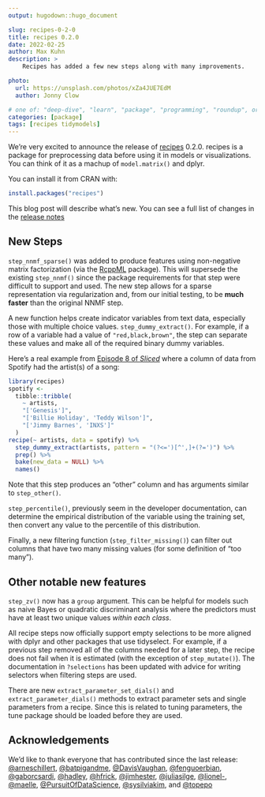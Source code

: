 ```yaml
---
output: hugodown::hugo_document

slug: recipes-0-2-0
title: recipes 0.2.0
date: 2022-02-25
author: Max Kuhn
description: >
    Recipes has added a few new steps along with many improvements.

photo:
  url: https://unsplash.com/photos/xZa4JUE7EdM
  author: Jonny Clow

# one of: "deep-dive", "learn", "package", "programming", "roundup", or "other"
categories: [package] 
tags: [recipes tidymodels]
---
```


<!--
TODO:
* [ ] Look over / edit the post's title in the yaml
* [ ] Edit (or delete) the description; note this appears in the Twitter card
* [ ] Pick category and tags (see existing with `hugodown::tidy_show_meta()`)
* [ ] Find photo & update yaml metadata
* [ ] Create `thumbnail-sq.jpg`; height and width should be equal
* [ ] Create `thumbnail-wd.jpg`; width should be >5x height
* [ ] `hugodown::use_tidy_thumbnails()`
* [ ] Add intro sentence, e.g. the standard tagline for the package
* [ ] `usethis::use_tidy_thanks()`
-->

We're very excited to announce the release of [recipes](https://recipes.tidymodels.org/) 0.2.0. recipes is a package for preprocessing data before using it in models or visualizations. You can think of it as a machup of `model.matrix()` and dplyr. 

You can install it from CRAN with:

```r
install.packages("recipes")
```

This blog post will describe what's new. You can see a full list of changes in the [release notes](https://github.com/tidymodels/recipes/blob/main/NEWS.md)

## New Steps

`step_nnmf_sparse()` was added to produce features using non-negative matrix factorization (via the [RcppML](https://github.com/zdebruine/RcppML) package). This will supersede the existing `step_nnmf()` since the package requirements for that step were difficult to support and used. The new step allows for a sparse representation via regularization and, from our initial testing, to be **much faster** than the original NNMF step. 

A new function helps create indicator variables from text data, especially those with multiple choice values. `step_dummy_extract()`. For example, if a row of a variable had a value of `"red,black,brown"`, the step can separate these values and make all of the required binary dummy variables. 

Here's a real example from [Episode 8 of _Sliced_](https://www.kaggle.com/c/sliced-s01e08-KJSEks) where a column of data from Spotify had the artist(s) of a song: 

```r
library(recipes)
spotify <- 
  tibble::tribble(
    ~ artists,
    "['Genesis']",
    "['Billie Holiday', 'Teddy Wilson']",
    "['Jimmy Barnes', 'INXS']"
  )
recipe(~ artists, data = spotify) %>% 
  step_dummy_extract(artists, pattern = "(?<=')[^',]+(?=')") %>% 
  prep() %>% 
  bake(new_data = NULL) %>% 
  names()
```

Note that this step produces an "other" column and has arguments similar to `step_other()`. 

`step_percentile()`, previously seem in the developer documentation, can determine the empirical distribution of the variable using the training set, then convert any value to the percentile of this distribution. 

Finally, a new filtering function (`step_filter_missing()`) can filter out columns that have two many missing values (for some definition of "too many").

## Other notable new features

`step_zv()` now has a `group` argument. This can be helpful for models such as naive Bayes or quadratic discriminant analysis where the predictors must have at least two unique values _within each class_. 

All recipe steps now officially support empty selections to be more aligned with dplyr and other packages that use tidyselect. For example, if a previous step removed all of the columns needed for a later step, the recipe does not fail when it is estimated (with the exception of `step_mutate()`). The documentation in `?selections` has been updated with advice for writing selectors when filtering steps are used. 

There are new `extract_parameter_set_dials()` and `extract_parameter_dials()` methods to extract parameter sets and single parameters from a recipe. Since this is related to tuning parameters, the tune package should be loaded before they are used.  


## Acknowledgements

We'd like to thank everyone that has contributed since the last release: [&#x0040;arneschillert](https://github.com/arneschillert), [&#x0040;batpigandme](https://github.com/batpigandme), [&#x0040;DavisVaughan](https://github.com/DavisVaughan), [&#x0040;fenguoerbian](https://github.com/fenguoerbian), [&#x0040;gaborcsardi](https://github.com/gaborcsardi), [&#x0040;hadley](https://github.com/hadley), [&#x0040;hfrick](https://github.com/hfrick), [&#x0040;jimhester](https://github.com/jimhester), [&#x0040;juliasilge](https://github.com/juliasilge), [&#x0040;lionel-](https://github.com/lionel-), [&#x0040;maelle](https://github.com/maelle), [&#x0040;PursuitOfDataScience](https://github.com/PursuitOfDataScience), [&#x0040;sysilviakim](https://github.com/sysilviakim), and [&#x0040;topepo](https://github.com/topepo)


